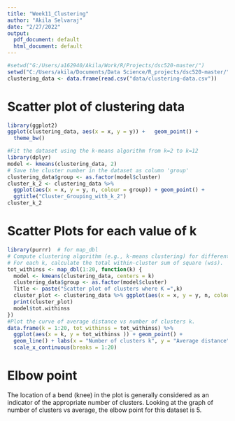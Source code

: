 ---
title: "Week11_Clustering"
author: "Akila Selvaraj"
date: "2/27/2022"
output:
  pdf_document: default
  html_document: default
---


```{r dirset, include=FALSE}
#setwd("G:/Users/a162940/Akila/Work/R/Projects/dsc520-master/")
setwd("C:/Users/akila/Documents/Data Science/R_projects/dsc520-master/")
clustering_data <- data.frame(read.csv("data/clustering-data.csv"))
```


# Scatter plot of clustering data
```{r scatterplot}
library(ggplot2)
ggplot(clustering_data, aes(x = x, y = y)) +   geom_point() +
  theme_bw()
```

```{r include=FALSE}
#Fit the dataset using the k-means algorithm from k=2 to k=12
library(dplyr)
model <- kmeans(clustering_data, 2)
# Save the cluster number in the dataset as column 'group'
clustering_data$group <- as.factor(model$cluster)
cluster_k_2 <- clustering_data %>%
  ggplot(aes(x = x, y = y, n, colour = group)) + geom_point() +
  ggtitle("Cluster_Grouping_with_k_2")
cluster_k_2
```


# Scatter Plots for each value of k
```{r }
library(purrr)  # for map_dbl
# Compute clustering algorithm (e.g., k-means clustering) for different values of k. For instance, by varying k from 1 to 10 clusters.
# For each k, calculate the total within-cluster sum of square (wss).
tot_withinss <- map_dbl(1:20, function(k) {
  model <- kmeans(clustering_data, centers = k)
  clustering_data$group <- as.factor(model$cluster)
  Title <- paste("Scatter plot of clusters where K =",k)
  cluster_plot <- clustering_data %>% ggplot(aes(x = x, y = y, n, colour = group)) + geom_point() +   ggtitle(Title)
  print(cluster_plot)
  model$tot.withinss
})
#Plot the curve of average distance vs number of clusters k.
data.frame(k = 1:20, tot_withinss = tot_withinss) %>%
  ggplot(aes(x = k, y = tot_withinss )) + geom_point() +
  geom_line() + labs(x = "Number of clusters k", y = "Average distance")
  scale_x_continuous(breaks = 1:20)
```

# Elbow point
The location of a bend (knee) in the plot is generally considered as an indicator of the appropriate number of clusters. Looking at the graph of number of clusters vs average, the elbow point for this dataset is 5.
